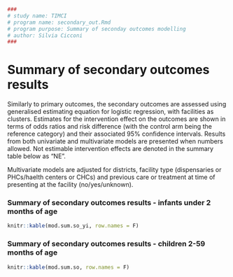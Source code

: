 ```{r, include=params$log}
###
# study name: TIMCI
# program name: secondary_out.Rmd  
# program purpose: Summary of seconday outcomes modelling
# author: Silvia Cicconi  
###
```

# Summary of secondary outcomes results

Similarly to primary outcomes, the secondary outcomes are assessed using generalised estimating equation for logistic regression, with facilities as clusters. Estimates for the intervention effect on the outcomes are shown in terms of odds ratios and risk difference (with the control arm being the reference category) and their associated 95% confidence intervals. Results from both univariate and multivariate models are presented when numbers allowed. Not estimable intervention effects are denoted in the summary table below as "NE".

Multivariate models are adjusted for districts, facility type (dispensaries or PHCs/haelth centers or CHCs) and previous care or treatment at time of presenting at the facility (no/yes/unknown).



### Summary of secondary outcomes results - infants under 2 months of age

```{r, results='asis'}

knitr::kable(mod.sum.so_yi, row.names = F)

```



### Summary of secondary outcomes results - children 2-59 months of age

```{r, results='asis'}

knitr::kable(mod.sum.so, row.names = F)

```
